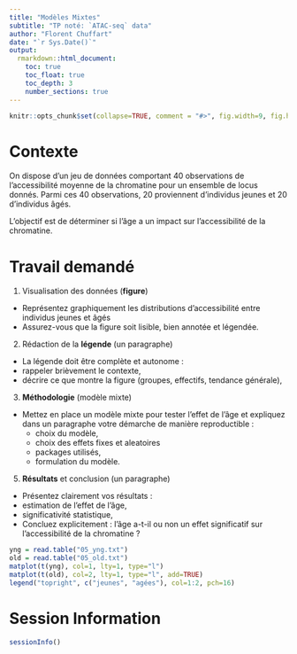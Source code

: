 ```yaml
---
title: "Modèles Mixtes"
subtitle: "TP noté: `ATAC-seq` data"
author: "Florent Chuffart"
date: "`r Sys.Date()`"
output: 
  rmarkdown::html_document:
    toc: true
    toc_float: true
    toc_depth: 3
    number_sections: true
---
```



```r
knitr::opts_chunk$set(collapse=TRUE, comment = "#>", fig.width=9, fig.height=6, eval=TRUE, echo=TRUE, results="verbatim", warning=FALSE)
```

# Contexte

On dispose d’un jeu de données comportant 40 observations de l’accessibilité moyenne de la chromatine pour un ensemble de locus donnés.
Parmi ces 40 observations, 20 proviennent d’individus jeunes et 20 d’individus âgés.

L’objectif est de déterminer si l’âge a un impact sur l’accessibilité de la chromatine.


# Travail demandé

1. Visualisation des données (**figure**)
  - Représentez graphiquement les distributions d’accessibilité entre individus jeunes et âgés
  - Assurez-vous que la figure soit lisible, bien annotée et légendée.
2. Rédaction de la **légende** (un paragraphe)
  - La légende doit être complète et autonome :
  - rappeler brièvement le contexte,
  - décrire ce que montre la figure (groupes, effectifs, tendance générale),
3. **Méthodologie** (modèle mixte)
  - Mettez en place un modèle mixte pour tester l’effet de l’âge et expliquez dans un paragraphe votre démarche de manière reproductible :
    - choix du modèle,
    - choix des effets fixes et aleatoires
    - packages utilisés,
    - formulation du modèle.
5. **Résultats** et conclusion (un paragraphe)
  - Présentez clairement vos résultats :
  - estimation de l’effet de l’âge,
  - significativité statistique,
  - Concluez explicitement : l’âge a-t-il ou non un effet significatif sur l’accessibilité de la chromatine ?


```r
yng = read.table("05_yng.txt")
old = read.table("05_old.txt")
matplot(t(yng), col=1, lty=1, type="l")
matplot(t(old), col=2, lty=1, type="l", add=TRUE)
legend("topright", c("jeunes", "agées"), col=1:2, pch=16)

```



# Session Information

```r
sessionInfo()
```

